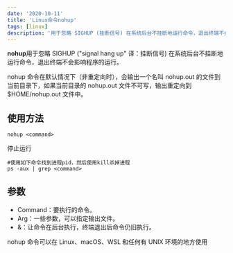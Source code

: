 ```yaml
---
date: '2020-10-11'
title: 'Linux命令nohup'
tags: [linux]
description: '用于忽略 SIGHUP (挂断信号) 在系统后台不挂断地运行命令，退出终端不会影响程序的运行'
---
```


**nohup**用于忽略 SIGHUP ("signal hang up" 译：挂断信号) 在系统后台不挂断地运行命令，退出终端不会影响程序的运行。

nohup 命令在默认情况下（非重定向时），会输出一个名叫 nohup.out 的文件到当前目录下，如果当前目录的 nohup.out 文件不可写，输出重定向到 $HOME/nohup.out 文件中。

## 使用方法

```shell
nohup <command>
```

停止运行

```shell
#使用如下命令找到进程pid，然后使用kill杀掉进程
ps -aux | grep <command>
```

## 参数

- Command：要执行的命令。
- Arg：一些参数，可以指定输出文件。
- &：让命令在后台执行，终端退出后命令仍旧执行。

nohup 命令可以在 Linux、macOS、WSL 和任何有 UNIX 环境的地方使用
